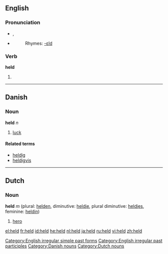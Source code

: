 {{see|Held}}
==English==

{{rank|either|whether|city|340|held|help|number|alone}}

===Pronunciation===
*{{IPA|/'hεld/}}, {{SAMPA|/"hEld/}}
*{{audio|en-us-held.ogg|Audio (US)}}
*:Rhymes: [[Rhymes:English:-ɛld|-ɛld]]

===Verb===
'''held'''

# {{past of|hold}}

[[Category:English irregular simple past forms]]
[[Category:English irregular past participles]]

----

==Danish==
===Noun===
'''held''' ''n''

# [[luck]]

====Related terms====
*[[heldig]]
*[[heldigvis]]

[[Category:Danish nouns]]

----

==Dutch==
=== Noun ===
'''held''' ''m'' (plural: [[helden]], diminutive: [[heldje]], plural diminutive: [[heldjes]], feminine: [[heldin]])

#[[hero]]

[[Category:Dutch nouns]]

[[el:held]]
[[fr:held]]
[[id:held]]
[[he:held]]
[[nl:held]]
[[ja:held]]
[[ru:held]]
[[vi:held]]
[[zh:held]]
